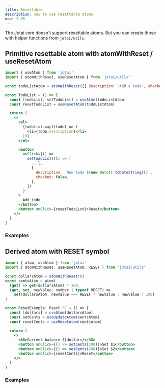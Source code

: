 ```yaml
---
title: Resettable
description: How to use resettable atoms
nav: 3.05
---
```


The Jotai core doesn't support resettable atoms.
But you can create those with helper functions from `jotai/utils`.

## Primitive resettable atom with atomWithReset / useResetAtom

```jsx
import { useAtom } from 'jotai'
import { atomWithReset, useResetAtom } from 'jotai/utils'

const todoListAtom = atomWithReset([{ description: 'Add a todo', checked: false }])

const TodoList = () => {
  const [todoList, setTodoList] = useAtom(todoListAtom)
  const resetTodoList = useResetAtom(todoListAtom)

  return (
    <>
      <ul>
        {todoList.map((todo) => (
          <li>{todo.description}</li>
        ))}
      </ul>

      <button
        onClick={() =>
          setTodoList((l) => [
            ...l,
            {
              description: `New todo ${new Date().toDateString()}`,
              checked: false,
            },
          ])
        }
      >
        Add todo
      </button>
      <button onClick={resetTodoList}>Reset</button>
    </>
  )
}
```

### Examples

<CodeSandbox id="w91cq" />

## Derived atom with RESET symbol

```jsx
import { atom, useAtom } from 'jotai'
import { atomWithReset, useResetAtom, RESET } from 'jotai/utils'

const dollarsAtom = atomWithReset(0)
const centsAtom = atom(
  (get) => get(dollarsAtom) * 100,
  (get, set, newValue: number | typeof RESET) =>
    set(dollarsAtom, newValue === RESET ? newValue : newValue / 100)
)

const ResetExample: React.FC = () => {
  const [dollars] = useAtom(dollarsAtom)
  const setCents = useUpdateAtom(centsAtom)
  const resetCents = useResetAtom(centsAtom)

  return (
    <>
      <h3>Current balance ${dollars}</h3>
      <button onClick={() => setCents(100)}>Set $1</button>
      <button onClick={() => setCents(200)}>Set $2</button>
      <button onClick={resetCents}>Reset</button>
    </>
  )
}
```

### Examples

<CodeSandbox id="41c0s" />
